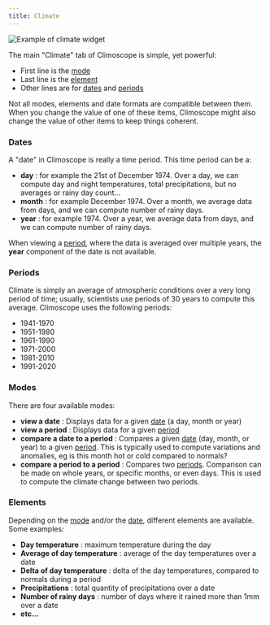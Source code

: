 ```yaml
---
title: Climate
---
```



![Example of climate widget](../../../assets/climate.png)

The main "Climate" tab of Climoscope is simple, yet powerful:

- First line is the [mode](#modes)
- Last line is the [element](#elements)
- Other lines are for [dates](#dates) and [periods](#periods)

<Aside type="note" title="Transitions">
  Not all modes, elements and date formats are compatible between them. When you
  change the value of one of these items, Climoscope might also change the value
  of other items to keep things coherent.
</Aside>

### Dates

A "date" in Climoscope is really a time period. This time period can be a:

- **day** : for example the 21st of December 1974. Over a day, we can compute day and night temperatures, total precipitations,
  but no averages or rainy day count...
- **month** : for example December 1974. Over a month, we average data from days, and we can compute number of rainy days.
- **year** : for example 1974. Over a year, we average data from days, and we can compute number of rainy days.

When viewing a [period](#periods), where the data is averaged over multiple years, the **year** component of the date is not
available.

### Periods

Climate is simply an average of atmospheric conditions over a very long period of time; usually, scientists use periods of 30 years
to compute this average. Climoscope uses the following periods:

- 1941-1970
- 1951-1980
- 1961-1990
- 1971-2000
- 1981-2010
- 1991-2020

### Modes

There are four available modes:

- **view a date** : Displays data for a given [date](#dates) (a day, month or year)
- **view a period** : Displays data for a given [period](#periods)
- **compare a date to a period** : Compares a given [date](#dates) (day, month, or year) to a given [period](#periods). This
  is typically used to compute variations and anomalies, eg is this month hot or cold compared to normals?
- **compare a period to a period** : Compares two [periods](#periods). Comparison can be made on whole years, or specific months, or even days.
  This is used to compute the climate change between two periods.

### Elements

Depending on the [mode](#modes) and/or the [date](#dates), different elements are available. Some examples:

- **Day temperature** : maximum temperature during the day
- **Average of day temperature** : average of the day temperatures over a date
- **Delta of day temperature** : delta of the day temperatures, compared to normals during a period
- **Precipitations** : total quantity of precipitations over a date
- **Number of rainy days** : number of days where it rained more than 1mm over a date
- **etc...**
